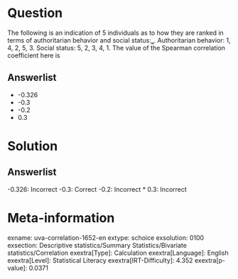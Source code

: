 Question
========

The following is an indication of 5 individuals as to how they are ranked in terms of authoritarian behavior and social status:‗. Authoritarian behavior: 1, 4, 2, 5, 3. Social status: 5, 2, 3, 4, 1. The value of the Spearman correlation coefficient here is

Answerlist
----------

* -0.326
* -0.3
* -0.2
* 0.3

Solution
========

Answerlist
----------

-0.326: Incorrect
-0.3: Correct
-0.2: Incorrect
* 0.3: Incorrect

Meta-information
================
exname: uva-correlation-1652-en
extype: schoice
exsolution: 0100
exsection: Descriptive statistics/Summary Statistics/Bivariate statistics/Correlation
exextra[Type]: Calculation
exextra[Language]: English
exextra[Level]: Statistical Literacy
exextra[IRT-Difficulty]: 4.352
exextra[p-value]: 0.0371
